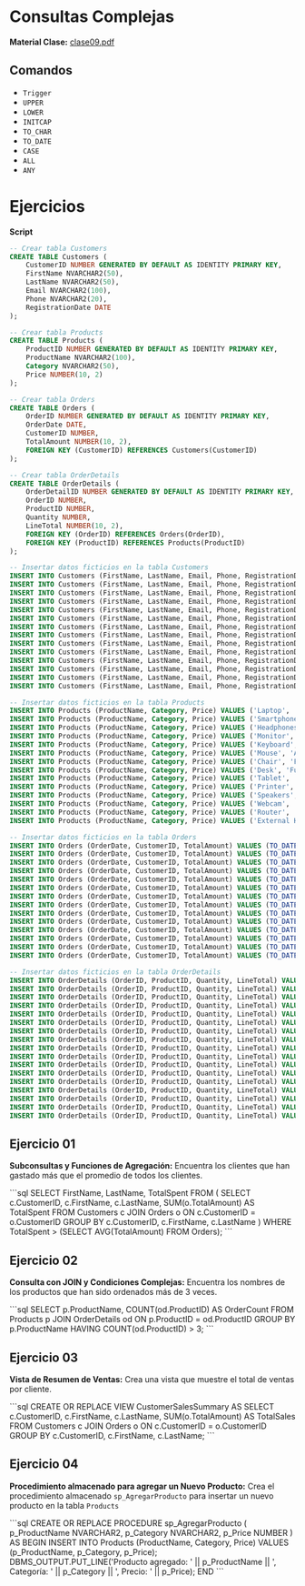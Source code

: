 # Consultas Complejas

**Material Clase:** [clase09.pdf](/inacap/ti3v22/docs/clase09.pdf)

## Comandos

- `Trigger`
- `UPPER`
- `LOWER`
- `INITCAP`
- `TO_CHAR`
- `TO_DATE`
- `CASE`
- `ALL`
- `ANY`


# Ejercicios

**Script**

```sql
-- Crear tabla Customers
CREATE TABLE Customers (
    CustomerID NUMBER GENERATED BY DEFAULT AS IDENTITY PRIMARY KEY,
    FirstName NVARCHAR2(50),
    LastName NVARCHAR2(50),
    Email NVARCHAR2(100),
    Phone NVARCHAR2(20),
    RegistrationDate DATE
);

-- Crear tabla Products
CREATE TABLE Products (
    ProductID NUMBER GENERATED BY DEFAULT AS IDENTITY PRIMARY KEY,
    ProductName NVARCHAR2(100),
    Category NVARCHAR2(50),
    Price NUMBER(10, 2)
);

-- Crear tabla Orders
CREATE TABLE Orders (
    OrderID NUMBER GENERATED BY DEFAULT AS IDENTITY PRIMARY KEY,
    OrderDate DATE,
    CustomerID NUMBER,
    TotalAmount NUMBER(10, 2),
    FOREIGN KEY (CustomerID) REFERENCES Customers(CustomerID)
);

-- Crear tabla OrderDetails
CREATE TABLE OrderDetails (
    OrderDetailID NUMBER GENERATED BY DEFAULT AS IDENTITY PRIMARY KEY,
    OrderID NUMBER,
    ProductID NUMBER,
    Quantity NUMBER,
    LineTotal NUMBER(10, 2),
    FOREIGN KEY (OrderID) REFERENCES Orders(OrderID),
    FOREIGN KEY (ProductID) REFERENCES Products(ProductID)
);

-- Insertar datos ficticios en la tabla Customers
INSERT INTO Customers (FirstName, LastName, Email, Phone, RegistrationDate) VALUES ('Alice', 'Smith', 'alice.smith@example.com', '123-456-7890', TO_DATE('2023-01-10', 'YYYY-MM-DD'));
INSERT INTO Customers (FirstName, LastName, Email, Phone, RegistrationDate) VALUES ('Bob', 'Johnson', 'bob.johnson@example.com', '987-654-3210', TO_DATE('2022-11-15', 'YYYY-MM-DD'));
INSERT INTO Customers (FirstName, LastName, Email, Phone, RegistrationDate) VALUES ('Charlie', 'Williams', 'charlie.williams@example.com', '456-789-0123', TO_DATE('2023-03-20', 'YYYY-MM-DD'));
INSERT INTO Customers (FirstName, LastName, Email, Phone, RegistrationDate) VALUES ('Diana', 'Brown', 'diana.brown@example.com', '321-654-9870', TO_DATE('2023-02-05', 'YYYY-MM-DD'));
INSERT INTO Customers (FirstName, LastName, Email, Phone, RegistrationDate) VALUES ('Edward', 'Jones', 'edward.jones@example.com', '654-321-0987', TO_DATE('2023-01-25', 'YYYY-MM-DD'));
INSERT INTO Customers (FirstName, LastName, Email, Phone, RegistrationDate) VALUES ('Fiona', 'Garcia', 'fiona.garcia@example.com', '789-012-3456', TO_DATE('2023-04-10', 'YYYY-MM-DD'));
INSERT INTO Customers (FirstName, LastName, Email, Phone, RegistrationDate) VALUES ('George', 'Martinez', 'george.martinez@example.com', '890-123-4567', TO_DATE('2022-12-01', 'YYYY-MM-DD'));
INSERT INTO Customers (FirstName, LastName, Email, Phone, RegistrationDate) VALUES ('Hannah', 'Davis', 'hannah.davis@example.com', '567-890-1234', TO_DATE('2023-05-15', 'YYYY-MM-DD'));
INSERT INTO Customers (FirstName, LastName, Email, Phone, RegistrationDate) VALUES ('Ian', 'Miller', 'ian.miller@example.com', '345-678-9012', TO_DATE('2022-10-30', 'YYYY-MM-DD'));
INSERT INTO Customers (FirstName, LastName, Email, Phone, RegistrationDate) VALUES ('Julia', 'Wilson', 'julia.wilson@example.com', '234-567-8901', TO_DATE('2023-02-22', 'YYYY-MM-DD'));
INSERT INTO Customers (FirstName, LastName, Email, Phone, RegistrationDate) VALUES ('Kevin', 'Anderson', 'kevin.anderson@example.com', '901-234-5678', TO_DATE('2022-09-18', 'YYYY-MM-DD'));
INSERT INTO Customers (FirstName, LastName, Email, Phone, RegistrationDate) VALUES ('Laura', 'Thomas', 'laura.thomas@example.com', '123-789-4560', TO_DATE('2023-03-30', 'YYYY-MM-DD'));
INSERT INTO Customers (FirstName, LastName, Email, Phone, RegistrationDate) VALUES ('Mike', 'Jackson', 'mike.jackson@example.com', '345-678-1230', TO_DATE('2023-01-05', 'YYYY-MM-DD'));
INSERT INTO Customers (FirstName, LastName, Email, Phone, RegistrationDate) VALUES ('Nina', 'White', 'nina.white@example.com', '678-901-2345', TO_DATE('2023-04-18', 'YYYY-MM-DD'));

-- Insertar datos ficticios en la tabla Products
INSERT INTO Products (ProductName, Category, Price) VALUES ('Laptop', 'Electronics', 1200.00);
INSERT INTO Products (ProductName, Category, Price) VALUES ('Smartphone', 'Electronics', 800.00);
INSERT INTO Products (ProductName, Category, Price) VALUES ('Headphones', 'Accessories', 150.00);
INSERT INTO Products (ProductName, Category, Price) VALUES ('Monitor', 'Electronics', 300.00);
INSERT INTO Products (ProductName, Category, Price) VALUES ('Keyboard', 'Accessories', 100.00);
INSERT INTO Products (ProductName, Category, Price) VALUES ('Mouse', 'Accessories', 50.00);
INSERT INTO Products (ProductName, Category, Price) VALUES ('Chair', 'Furniture', 200.00);
INSERT INTO Products (ProductName, Category, Price) VALUES ('Desk', 'Furniture', 500.00);
INSERT INTO Products (ProductName, Category, Price) VALUES ('Tablet', 'Electronics', 600.00);
INSERT INTO Products (ProductName, Category, Price) VALUES ('Printer', 'Electronics', 250.00);
INSERT INTO Products (ProductName, Category, Price) VALUES ('Speakers', 'Accessories', 120.00);
INSERT INTO Products (ProductName, Category, Price) VALUES ('Webcam', 'Accessories', 75.00);
INSERT INTO Products (ProductName, Category, Price) VALUES ('Router', 'Electronics', 180.00);
INSERT INTO Products (ProductName, Category, Price) VALUES ('External Hard Drive', 'Accessories', 130.00);

-- Insertar datos ficticios en la tabla Orders
INSERT INTO Orders (OrderDate, CustomerID, TotalAmount) VALUES (TO_DATE('2023-05-01', 'YYYY-MM-DD'), 1, 1350.00);
INSERT INTO Orders (OrderDate, CustomerID, TotalAmount) VALUES (TO_DATE('2023-04-20', 'YYYY-MM-DD'), 2, 800.00);
INSERT INTO Orders (OrderDate, CustomerID, TotalAmount) VALUES (TO_DATE('2023-05-05', 'YYYY-MM-DD'), 3, 950.00);
INSERT INTO Orders (OrderDate, CustomerID, TotalAmount) VALUES (TO_DATE('2023-04-15', 'YYYY-MM-DD'), 4, 1550.00);
INSERT INTO Orders (OrderDate, CustomerID, TotalAmount) VALUES (TO_DATE('2023-03-10', 'YYYY-MM-DD'), 5, 1200.00);
INSERT INTO Orders (OrderDate, CustomerID, TotalAmount) VALUES (TO_DATE('2023-02-25', 'YYYY-MM-DD'), 6, 1750.00);
INSERT INTO Orders (OrderDate, CustomerID, TotalAmount) VALUES (TO_DATE('2023-01-10', 'YYYY-MM-DD'), 7, 300.00);
INSERT INTO Orders (OrderDate, CustomerID, TotalAmount) VALUES (TO_DATE('2023-01-15', 'YYYY-MM-DD'), 8, 2300.00);
INSERT INTO Orders (OrderDate, CustomerID, TotalAmount) VALUES (TO_DATE('2023-04-01', 'YYYY-MM-DD'), 9, 850.00);
INSERT INTO Orders (OrderDate, CustomerID, TotalAmount) VALUES (TO_DATE('2023-02-10', 'YYYY-MM-DD'), 10, 1450.00);
INSERT INTO Orders (OrderDate, CustomerID, TotalAmount) VALUES (TO_DATE('2023-03-05', 'YYYY-MM-DD'), 11, 2000.00);
INSERT INTO Orders (OrderDate, CustomerID, TotalAmount) VALUES (TO_DATE('2023-05-12', 'YYYY-MM-DD'), 12, 600.00);
INSERT INTO Orders (OrderDate, CustomerID, TotalAmount) VALUES (TO_DATE('2023-04-08', 'YYYY-MM-DD'), 13, 900.00);
INSERT INTO Orders (OrderDate, CustomerID, TotalAmount) VALUES (TO_DATE('2023-03-20', 'YYYY-MM-DD'), 14, 1100.00);

-- Insertar datos ficticios en la tabla OrderDetails
INSERT INTO OrderDetails (OrderID, ProductID, Quantity, LineTotal) VALUES (1, 1, 1, 1200.00);
INSERT INTO OrderDetails (OrderID, ProductID, Quantity, LineTotal) VALUES (1, 5, 1, 100.00);
INSERT INTO OrderDetails (OrderID, ProductID, Quantity, LineTotal) VALUES (2, 2, 1, 800.00);
INSERT INTO OrderDetails (OrderID, ProductID, Quantity, LineTotal) VALUES (3, 3, 2, 300.00);
INSERT INTO OrderDetails (OrderID, ProductID, Quantity, LineTotal) VALUES (3, 4, 1, 300.00);
INSERT INTO OrderDetails (OrderID, ProductID, Quantity, LineTotal) VALUES (4, 1, 1, 1200.00);
INSERT INTO OrderDetails (OrderID, ProductID, Quantity, LineTotal) VALUES (4, 7, 1, 200.00);
INSERT INTO OrderDetails (OrderID, ProductID, Quantity, LineTotal) VALUES (5, 6, 2, 100.00);
INSERT INTO OrderDetails (OrderID, ProductID, Quantity, LineTotal) VALUES (6, 9, 1, 600.00);
INSERT INTO OrderDetails (OrderID, ProductID, Quantity, LineTotal) VALUES (7, 12, 1, 75.00);
INSERT INTO OrderDetails (OrderID, ProductID, Quantity, LineTotal) VALUES (8, 10, 2, 500.00);
INSERT INTO OrderDetails (OrderID, ProductID, Quantity, LineTotal) VALUES (9, 8, 1, 500.00);
INSERT INTO OrderDetails (OrderID, ProductID, Quantity, LineTotal) VALUES (10, 11, 3, 120.00);
INSERT INTO OrderDetails (OrderID, ProductID, Quantity, LineTotal) VALUES (11, 13, 1, 180.00);
INSERT INTO OrderDetails (OrderID, ProductID, Quantity, LineTotal) VALUES (12, 14, 2, 130.00);
INSERT INTO OrderDetails (OrderID, ProductID, Quantity, LineTotal) VALUES (13, 3, 3, 450.00);
INSERT INTO OrderDetails (OrderID, ProductID, Quantity, LineTotal) VALUES (14, 4, 2, 600.00);
```

## Ejercicio 01
**Subconsultas y Funciones de Agregación:** Encuentra los clientes que han gastado más que el promedio de todos los clientes.

<Solution>
```sql
SELECT FirstName, LastName, TotalSpent
FROM (
    SELECT c.CustomerID, c.FirstName, c.LastName, SUM(o.TotalAmount) AS TotalSpent
    FROM Customers c
    JOIN Orders o ON c.CustomerID = o.CustomerID
    GROUP BY c.CustomerID, c.FirstName, c.LastName
)
WHERE TotalSpent > (SELECT AVG(TotalAmount) FROM Orders);
```
</Solution>

## Ejercicio 02
**Consulta con JOIN y Condiciones Complejas:** Encuentra los nombres de los productos que han sido ordenados más de 3 veces.

<Solution>
```sql
SELECT p.ProductName, COUNT(od.ProductID) AS OrderCount
FROM Products p
JOIN OrderDetails od ON p.ProductID = od.ProductID
GROUP BY p.ProductName
HAVING COUNT(od.ProductID) > 3;
```
</Solution>

## Ejercicio 03
**Vista de Resumen de Ventas:** Crea una vista que muestre el total de ventas por cliente.

<Solution>
```sql
CREATE OR REPLACE VIEW CustomerSalesSummary AS
    SELECT c.CustomerID, c.FirstName, c.LastName, SUM(o.TotalAmount) AS TotalSales
    FROM Customers c
    JOIN Orders o ON c.CustomerID = o.CustomerID
    GROUP BY c.CustomerID, c.FirstName, c.LastName;
```
</Solution>

## Ejercicio 04
**Procedimiento almacenado para agregar un Nuevo Producto:** Crea el procedimiento almacenado `sp_AgregarProducto` para insertar un nuevo producto en la tabla `Products`

<Solution>
```sql
CREATE OR REPLACE PROCEDURE sp_AgregarProducto (
    p_ProductName NVARCHAR2,
    p_Category NVARCHAR2,
    p_Price NUMBER
) AS
BEGIN
    INSERT INTO Products (ProductName, Category, Price)
    VALUES (p_ProductName, p_Category, p_Price);
    DBMS_OUTPUT.PUT_LINE('Producto agregado: ' || p_ProductName || ', Categoría: ' || p_Category || ', Precio: ' || p_Price);
END
```
</Solution>
